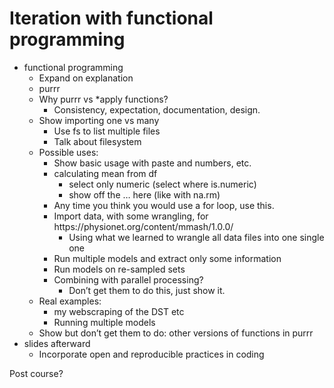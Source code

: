 # Iteration with functional programming {#functionals-map}


<!-- Day 2 afternoon (13:15, end at 16:45 --- ~3.5 hrs, with one big break, one small one during exercise): -->

- functional programming
    - Expand on explanation
    - purrr
    - Why purrr vs *apply functions?
        - Consistency, expectation, documentation, design.
    - Show importing one vs many
        - Use fs to list multiple files
        - Talk about filesystem
    - Possible uses:
        - Show basic usage with paste and numbers, etc.
        - calculating mean from df
            - select only numeric (select where is.numeric)
            - show off the ... here (like with na.rm)
        - Any time you think you would use a for loop, use this.
        - Import data, with some wrangling, for https://physionet.org/content/mmash/1.0.0/
            - Using what we learned to wrangle all data files into one single one
        - Run multiple models and extract only some information
        - Run models on re-sampled sets
        - Combining with parallel processing?
            - Don't get them to do this, just show it.
    - Real examples: 
        - my webscraping of the DST etc
        - Running multiple models
    - Show but don't get them to do: other versions of functions in purrr
    
- slides afterward
    - Incorporate open and reproducible practices in coding

Post course?
